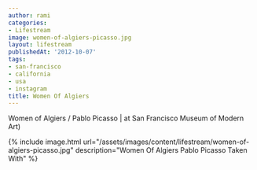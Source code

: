 ```yaml
---
author: rami
categories:
- Lifestream
image: women-of-algiers-picasso.jpg
layout: lifestream
publishedAt: '2012-10-07'
tags:
- san-francisco
- california
- usa
- instagram
title: Women Of Algiers
---
```


Women of Algiers / Pablo Picasso | at San Francisco Museum of Modern Art)

{% include image.html url="/assets/images/content/lifestream/women-of-algiers-picasso.jpg" description="Women Of Algiers Pablo Picasso Taken With" %}